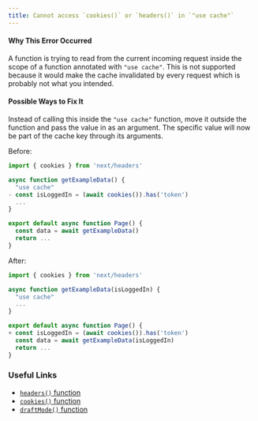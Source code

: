 ```yaml
---
title: Cannot access `cookies()` or `headers()` in `"use cache"`
---
```


#### Why This Error Occurred

A function is trying to read from the current incoming request inside the scope of a function annotated with `"use cache"`. This is not supported because it would make the cache invalidated by every request which is probably not what you intended.

#### Possible Ways to Fix It

Instead of calling this inside the `"use cache"` function, move it outside the function and pass the value in as an argument. The specific value will now be part of the cache key through its arguments.

Before:

```jsx filename="app/page.js"
import { cookies } from 'next/headers'

async function getExampleData() {
  "use cache"
- const isLoggedIn = (await cookies()).has('token')
  ...
}

export default async function Page() {
  const data = await getExampleData()
  return ...
}
```

After:

```jsx filename="app/page.js"
import { cookies } from 'next/headers'

async function getExampleData(isLoggedIn) {
  "use cache"
  ...
}

export default async function Page() {
+ const isLoggedIn = (await cookies()).has('token')
  const data = await getExampleData(isLoggedIn)
  return ...
}
```

### Useful Links

- [`headers()` function](https://nextjs.org/docs/app/api-reference/functions/headers)
- [`cookies()` function](https://nextjs.org/docs/app/api-reference/functions/cookies)
- [`draftMode()` function](https://nextjs.org/docs/app/api-reference/functions/draft-mode)

